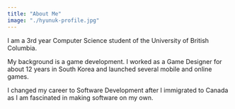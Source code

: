```yaml
---
title: "About Me"
image: "./hyunuk-profile.jpg"
---
```


I am a 3rd year Computer Science student of the University of British Columbia.

My background is a game development. I worked as a Game Designer for about 12 years in South Korea and launched several mobile and online games.

I changed my career to Software Development after I immigrated to Canada as I am fascinated in making software on my own.